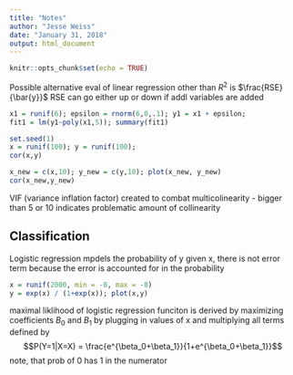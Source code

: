```yaml
---
title: "Notes"
author: "Jesse Weiss"
date: "January 31, 2018"
output: html_document
---
```


```r
knitr::opts_chunk$set(echo = TRUE)
```

Possible alternative eval of linear regression other than $R^2$ is $\frac{RSE}{\bar{y}}$
RSE can go either up or down if addl variables are added

```r
x1 = runif(6); epsilon = rnorm(6,0,.1); y1 = x1 + epsilon;
fit1 = lm(y1~poly(x1,5)); summary(fit1)
```

```r
set.seed(1)
x = runif(100); y = runif(100); 
cor(x,y)

x_new = c(x,10); y_new = c(y,10); plot(x_new, y_new)
cor(x_new,y_new)
```

VIF (variance inflation factor) created to combat multicolinearity - bigger than 5 or 10 indicates problematic amount of collinearity

<h2>Classification</h2>

Logistic regression mpdels the probability of y given x, there is not error term because the error is accounted for in the probability

```r
x = runif(2000, min = -8, max = -8)
y = exp(x) / (1+exp(x)); plot(x,y)
```
maximal liklihood of logistic regression funciton is derived by maximizing coefficients $B_0$ and $B_1$ by plugging in values of x and multiplying all terms defined by $$P(Y=1|X=X) = \frac{e^{\beta_0+\beta_1}}{1+e^{\beta_0+\beta_1}}$$ note, that prob of 0 has 1 in the numerator